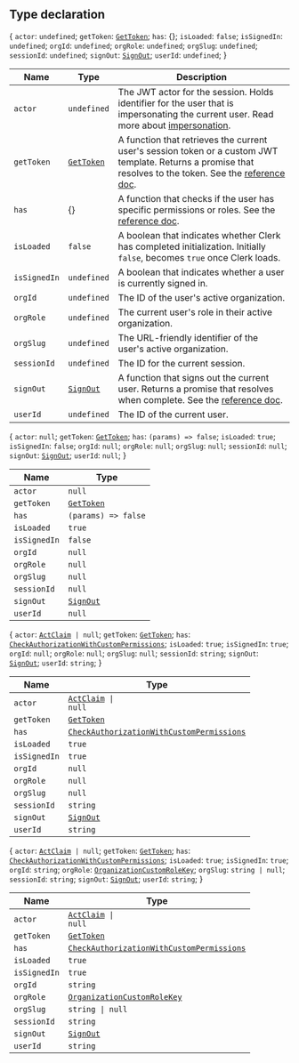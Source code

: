 ## Type declaration

\{ `actor`: `undefined`; `getToken`: [`GetToken`](get-token.mdx); `has`: \{\}; `isLoaded`: `false`; `isSignedIn`: `undefined`; `orgId`: `undefined`; `orgRole`: `undefined`; `orgSlug`: `undefined`; `sessionId`: `undefined`; `signOut`: [`SignOut`](../interfaces/sign-out.mdx); `userId`: `undefined`; \}

| Name         | Type                                    | Description                                                                                                                                                                                                |
| ------------ | --------------------------------------- | ---------------------------------------------------------------------------------------------------------------------------------------------------------------------------------------------------------- |
| `actor`      | `undefined`                             | The JWT actor for the session. Holds identifier for the user that is impersonating the current user. Read more about [impersonation](/docs/users/user-impersonation).                                      |
| `getToken`   | [`GetToken`](get-token.mdx)             | A function that retrieves the current user's session token or a custom JWT template. Returns a promise that resolves to the token. See the [reference doc](/docs/references/javascript/session#get-token). |
| `has`        | \{\}                                    | A function that checks if the user has specific permissions or roles. See the [reference doc](/docs/references/backend/types/auth-object#has).                                                             |
| `isLoaded`   | `false`                                 | A boolean that indicates whether Clerk has completed initialization. Initially `false`, becomes `true` once Clerk loads.                                                                                   |
| `isSignedIn` | `undefined`                             | A boolean that indicates whether a user is currently signed in.                                                                                                                                            |
| `orgId`      | `undefined`                             | The ID of the user's active organization.                                                                                                                                                                  |
| `orgRole`    | `undefined`                             | The current user's role in their active organization.                                                                                                                                                      |
| `orgSlug`    | `undefined`                             | The URL-friendly identifier of the user's active organization.                                                                                                                                             |
| `sessionId`  | `undefined`                             | The ID for the current session.                                                                                                                                                                            |
| `signOut`    | [`SignOut`](../interfaces/sign-out.mdx) | A function that signs out the current user. Returns a promise that resolves when complete. See the [reference doc](/docs/references/javascript/clerk#sign-out).                                            |
| `userId`     | `undefined`                             | The ID of the current user.                                                                                                                                                                                |

\{ `actor`: `null`; `getToken`: [`GetToken`](get-token.mdx); `has`: <code>(params) => false</code>; `isLoaded`: `true`; `isSignedIn`: `false`; `orgId`: `null`; `orgRole`: `null`; `orgSlug`: `null`; `sessionId`: `null`; `signOut`: [`SignOut`](../interfaces/sign-out.mdx); `userId`: `null`; \}

| Name         | Type                                    |
| ------------ | --------------------------------------- |
| `actor`      | `null`                                  |
| `getToken`   | [`GetToken`](get-token.mdx)             |
| `has`        | <code>(params) => false</code>          |
| `isLoaded`   | `true`                                  |
| `isSignedIn` | `false`                                 |
| `orgId`      | `null`                                  |
| `orgRole`    | `null`                                  |
| `orgSlug`    | `null`                                  |
| `sessionId`  | `null`                                  |
| `signOut`    | [`SignOut`](../interfaces/sign-out.mdx) |
| `userId`     | `null`                                  |

\{ `actor`: <code>[ActClaim](../interfaces/act-claim.mdx) \| null</code>; `getToken`: [`GetToken`](get-token.mdx); `has`: [`CheckAuthorizationWithCustomPermissions`](check-authorization-with-custom-permissions.mdx); `isLoaded`: `true`; `isSignedIn`: `true`; `orgId`: `null`; `orgRole`: `null`; `orgSlug`: `null`; `sessionId`: `string`; `signOut`: [`SignOut`](../interfaces/sign-out.mdx); `userId`: `string`; \}

| Name         | Type                                                                                         |
| ------------ | -------------------------------------------------------------------------------------------- |
| `actor`      | <code>[ActClaim](../interfaces/act-claim.mdx) \| null</code>                                 |
| `getToken`   | [`GetToken`](get-token.mdx)                                                                  |
| `has`        | [`CheckAuthorizationWithCustomPermissions`](check-authorization-with-custom-permissions.mdx) |
| `isLoaded`   | `true`                                                                                       |
| `isSignedIn` | `true`                                                                                       |
| `orgId`      | `null`                                                                                       |
| `orgRole`    | `null`                                                                                       |
| `orgSlug`    | `null`                                                                                       |
| `sessionId`  | `string`                                                                                     |
| `signOut`    | [`SignOut`](../interfaces/sign-out.mdx)                                                      |
| `userId`     | `string`                                                                                     |

\{ `actor`: <code>[ActClaim](../interfaces/act-claim.mdx) \| null</code>; `getToken`: [`GetToken`](get-token.mdx); `has`: [`CheckAuthorizationWithCustomPermissions`](check-authorization-with-custom-permissions.mdx); `isLoaded`: `true`; `isSignedIn`: `true`; `orgId`: `string`; `orgRole`: [`OrganizationCustomRoleKey`](../interfaces/organization-custom-role-key.mdx); `orgSlug`: <code>string \| null</code>; `sessionId`: `string`; `signOut`: [`SignOut`](../interfaces/sign-out.mdx); `userId`: `string`; \}

| Name         | Type                                                                                         |
| ------------ | -------------------------------------------------------------------------------------------- |
| `actor`      | <code>[ActClaim](../interfaces/act-claim.mdx) \| null</code>                                 |
| `getToken`   | [`GetToken`](get-token.mdx)                                                                  |
| `has`        | [`CheckAuthorizationWithCustomPermissions`](check-authorization-with-custom-permissions.mdx) |
| `isLoaded`   | `true`                                                                                       |
| `isSignedIn` | `true`                                                                                       |
| `orgId`      | `string`                                                                                     |
| `orgRole`    | [`OrganizationCustomRoleKey`](../interfaces/organization-custom-role-key.mdx)                |
| `orgSlug`    | <code>string \| null</code>                                                                  |
| `sessionId`  | `string`                                                                                     |
| `signOut`    | [`SignOut`](../interfaces/sign-out.mdx)                                                      |
| `userId`     | `string`                                                                                     |
